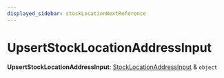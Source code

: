 ```yaml
---
displayed_sidebar: stockLocationNextReference
---
```



# UpsertStockLocationAddressInput

 **UpsertStockLocationAddressInput**: [StockLocationAddressInput](../stock_location_next.StockLocationAddressInput/page.mdx) & `object`

